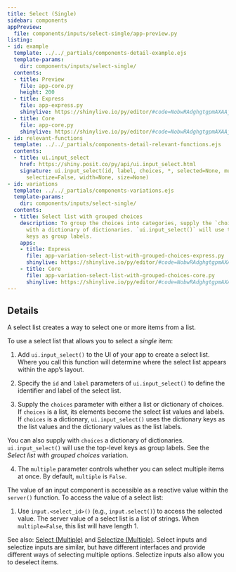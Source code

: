 ```yaml
---
title: Select (Single)
sidebar: components
appPreview:
  file: components/inputs/select-single/app-preview.py
listing:
- id: example
  template: ../../_partials/components-detail-example.ejs
  template-params:
    dir: components/inputs/select-single/
  contents:
  - title: Preview
    file: app-core.py
    height: 200
  - title: Express
    file: app-express.py
    shinylive: https://shinylive.io/py/editor/#code=NobwRAdghgtgpmAXAAjFADugdOgnmAGlQGMB7CAFzkqVQDMAnUmZAZwAsBLCXZTmdKQYVkDagBM4DADoRGzNlx5Y4AD3RjWrPgKEju6AK4UihzrIsQzWA8YD6rOABs4xCgApkyAMTIAPH6yXl7SYI4ubqFEPv6BEMHIoQDKzq4iUPGk6BSc5MgARs6kAO6IUV6+AUHBIKEAjACCoSihAMLspJzEcMiN5fUAQs2JYO2d3b1DhCN1rcNtHV09s6EAvtGVcQCUFbGWsgACYhCSDFhUqhSyknTIAG5QToZw7ltl8cFiFIYM8XShIFsFCw4TSr1WoVk0zAFFw6AQKBhagoYFWAF0gA
  - title: Core
    file: app-core.py
    shinylive: https://shinylive.io/py/editor/#code=NobwRAdghgtgpmAXAAjFADugdOgnmAGlQGMB7CAFzkqVQDMAnUmZAZwAsBLCXZTmdKQYVkAQUxEG1ACZwGRAK6cAOhFUZ0AfSXIAvMiU4oAczia6AGyXSAFKuQODnLN3QKKm1nAtxiFGw4AxMgAPCH2jpHKYF4+ftFEyMFhEZEO0QDK3r4iUBDIpOgUnOTIAEbepADuiAlBoeH5aQ4g0QCMotEo0QDC7KScxHDIHXXtAEJdyL39g8Ntk4TTYG09UzMDQyNrYAC+icmNkQCUBw2pTlik7m4eVAAe-tEAblBWcNGnqseqvxCydDYcmechsrncRGuFFuRC8rFYJQgx1qTQcAAEpP85FgHhQLgDkK93jZkRdIlIKAoGPk6NEQOCKFhYjkSbton91Jg9GJMDYNNpOLDgXIfhAlmAKLh0AgUBK4I89gBdIA
- id: relevant-functions
  template: ../../_partials/components-detail-relevant-functions.ejs
  contents:
  - title: ui.input_select
    href: https://shiny.posit.co/py/api/ui.input_select.html
    signature: ui.input_select(id, label, choices, *, selected=None, multiple=False,
      selectize=False, width=None, size=None)
- id: variations
  template: ../../_partials/components-variations.ejs
  template-params:
    dir: components/inputs/select-single/
  contents:
  - title: Select list with grouped choices
    description: To group the choices into categories, supply the `choices` argument
      with a dictionary of dictionaries. `ui.input_select()` will use the top-level
      keys as group labels.
    apps:
    - title: Express
      file: app-variation-select-list-with-grouped-choices-express.py
      shinylive: https://shinylive.io/py/editor/#code=NobwRAdghgtgpmAXAAjFADugdOgnmAGlQGMB7CAFzkqVQDMAnUmZAZwAsBLCXZTmdKQYVkDagBM4DADoRGzNlx5Y4AD3RjWrPgKEju6AK4UihzrNlmsB4wH1WcADZxiFABSzkX5NLAPnrr4Ent6+AMpOLiJQEMik6BSc5MgARk6kAO6IQSFeILneXr4AjL4o+WDFAIJlPmAAwuyknMRwyNVBdcUAQrW+jc2t7b2EXfV9DU0tbcXjYAC+wbGFoWAATLUVazW0-VND252+ayMoe4NtJ0frc2eTF8hrc4sFLxAAlBYQsgACYhCSBhYKiqCiySR0ZAANygjkMcDc72yyy8YgohgYsTovhANgoWH8UUR818slGYAouHQCBQFLUFAWAF0gA
    - title: Core
      file: app-variation-select-list-with-grouped-choices-core.py
      shinylive: https://shinylive.io/py/editor/#code=NobwRAdghgtgpmAXAAjFADugdOgnmAGlQGMB7CAFzkqVQDMAnUmZAZwAsBLCXZTmdKQYVkAQUxEG1ACZwGRAK6cAOhFUZ0AfSXIAvMiU4oAczia6AGyXSAFKuQODnLN3QKKm1nAtxiFOxCOQcjKYF4+fqEE9sEOoQDK3r4iUIGk6BSc5MgARt6kAO6IUTGxIKWxjqEAjKEo5WDVonUhYADC7KScxHDITVGt1QBCLaEdXT19I4SDbaPtnd291XNgAL7RgZVBoQBMLQ27zbRji5NHA3vTKKcTvbvTRHurNwt3yLurGxVB31sOAEpNkFDKR3G4PFQAB7+UIANygVjgoSBqgBqgxEFkdDYcjhchsrncRDBFAhRC8rFYWQgAOK-2QAAEpFi5FhoRQKtjkAikTY6T9HFIKAoGIE6KEQESKFhwsl+WtQpj1Jg9GJMDYNNpOBS8XJ0RAZmAKLh0AgUMa4DD1gBdIA
---
```


:::{#example}
:::

:::{#relevant-functions}
:::

## Details

A select list creates a way to select one or more items from a list.

To use a select list that allows you to select a <em>single</em> item:

  1. Add `ui.input_select()` to the UI of your app to create a select list. Where you call this function will determine where the select list appears within the app's layout.

  2. Specify the `id` and `label` parameters of `ui.input_select()` to define the identifier and label of the select list.

  3. Supply the `choices` parameter with either a list or dictionary of choices. If `choices` is a list, its elements become the select list values and labels. If `choices` is a dictionary, `ui.input_select()` uses the dictionary keys as the list values and the dictionary values as the list labels.

  You can also supply with `choices` a dictionary of dictionaries. `ui.input_select()` will use the top-level keys as group labels. See the <em>Select list with grouped choices</em> variation.

  4. The `multiple` parameter controls whether you can select multiple items at once. By default, `multiple` is `False`.

The value of an input component is accessible as a reactive value within the `server()` function. To access the value of a select list:

  1. Use `input.<select_id>()` (e.g., `input.select()`) to access the selected value. The server value of a select list is a list of strings. When `multiple=False`, this list will have length 1.

See also: [Select (Multiple)](../select-multiple/index.qmd) and [Selectize (Multiple)](../selectize-multiple/index.qmd). Select inputs and selectize inputs are similar, but have different interfaces and provide different ways of selecting multiple options. Selectize inputs also allow you to deselect items.

:::{#variations}
:::
